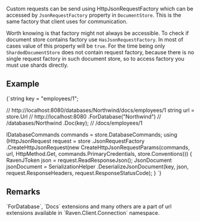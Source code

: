 
Custom requests can be send using HttpJsonRequestFactory which can be accessed by `JsonRequestFactory` property in `DocumentStore`. This is the same factory that client uses for communication.

Worth knowing is that factory might not always be accessible. To check if document store contains factory use `HasJsonRequestFactory`. In most of cases value of this property will be `true`. For the time being only `ShardedDocumentStore` does not contain request factory, because there is no single request factory in such document store, so to access factory you must use shards directly.

## Example

<TabItem value="custom_request_1" label="custom_request_1">
<CodeBlock language="csharp">
{`string key = "employees/1";

// http://localhost:8080/databases/Northwind/docs/employees/1
string url = store.Url // http://localhost:8080
	.ForDatabase("Northwind") // /databases/Northwind
	.Doc(key); // /docs/employees/1

IDatabaseCommands commands = store.DatabaseCommands;
using (HttpJsonRequest request = store
	.JsonRequestFactory
	.CreateHttpJsonRequest(new CreateHttpJsonRequestParams(commands, url, HttpMethod.Get, commands.PrimaryCredentials, store.Conventions)))
\{
	RavenJToken json = request.ReadResponseJson();
	JsonDocument jsonDocument = SerializationHelper
		.DeserializeJsonDocument(key, json, request.ResponseHeaders, request.ResponseStatusCode);
\}
`}
</CodeBlock>
</TabItem>

## Remarks

<Admonition type="info" title="">
`ForDatabase`, `Docs` extensions and many others are a part of url extensions available in `Raven.Client.Connection` namespace.
</Admonition>


